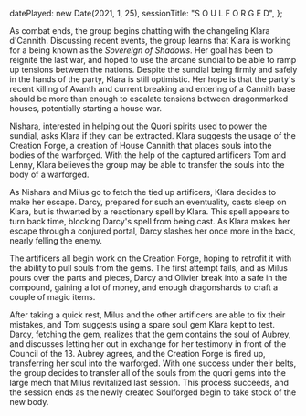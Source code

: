   datePlayed: new Date(2021, 1, 25),
  sessionTitle: "S O U L F O R G E D",
};

As combat ends, the group begins chatting with the changeling Klara d'Cannith.
Discussing recent events, the group learns that Klara is working for a being known as the _Sovereign of Shadows_.
Her goal has been to reignite the last war, and hoped to use the arcane sundial to be able to ramp up tensions between the nations.
Despite the sundial being firmly and safely in the hands of the party, Klara is still optimistic.
Her hope is that the party's recent killing of Avanth and current breaking and entering of a Cannith base should be more than enough to escalate tensions between dragonmarked houses, potentially starting a house war.

Nishara, interested in helping out the Quori spirits used to power the sundial, asks Klara if they can be extracted.
Klara suggests the usage of the Creation Forge, a creation of House Cannith that places souls into the bodies of the warforged.
With the help of the captured artificers Tom and Lenny, Klara believes the group may be able to transfer the souls into the body of a warforged.

As Nishara and Milus go to fetch the tied up artificers, Klara decides to make her escape.
Darcy, prepared for such an eventuality, casts sleep on Klara, but is thwarted by a reactionary spell by Klara.
This spell appears to turn back time, blocking Darcy's spell from being cast.
As Klara makes her escape through a conjured portal, Darcy slashes her once more in the back, nearly felling the enemy.

The artificers all begin work on the Creation Forge, hoping to retrofit it with the ability to pull souls from the gems.
The first attempt fails, and as Milus pours over the parts and pieces, Darcy and Olivier break into a safe in the compound, gaining a lot of money, and enough dragonshards to craft a couple of magic items.

After taking a quick rest, Milus and the other artificers are able to fix their mistakes, and Tom suggests using a spare soul gem Klara kept to test.
Darcy, fetching the gem, realizes that the gem contains the soul of Aubrey, and discusses letting her out in exchange for her testimony in front of the Council of the 13.
Aubrey agrees, and the Creation Forge is fired up, transferring her soul into the warforged.
With one success under their belts, the group decides to transfer all of the souls from the quori gems into the large mech that Milus revitalized last session.
This process succeeds, and the session ends as the newly created Soulforged begin to take stock of the new body.
